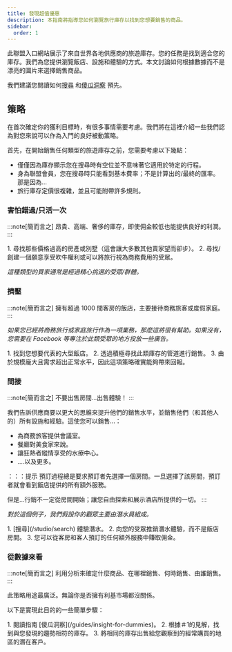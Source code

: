 ```yaml
---
title: 發現超值優惠
description: 本指南將指導您如何瀏覽旅行庫存以找到您想要銷售的商品。
sidebar:
  order: 1
---
```


此聯盟入口網站展示了來自世界各地供應商的旅遊庫存。您的任務是找到適合您的庫存。我們為您提供瀏覽飯店、設施和體驗的方式。本文討論如何根據數據而不是漂亮的圖片來選擇銷售商品。

我們建議您閱讀如何[搜尋](/studio/search) 和[傻瓜洞察](/guides/insight-for-dummies) 預先。

## 策略

在首次確定你的獲利目標時，有很多事情需要考慮。我們將在這裡介紹一些我們認為對您來說可以作為入門的良好被動策略。

首先，在開始銷售任何類型的旅遊庫存之前，您需要考慮以下幾點：

* 僅僅因為庫存顯示您在搜尋時有空位並不意味著它適用於特定的行程。
* 身為聯盟會員，您在搜尋時只能看到基本費率；不是計算出的/最終的匯率。那是因為...
* 旅行庫存定價很複雜，並且可能附帶許多規則。

### 害怕錯過/只活一次

:::note\[簡而言之]
昂貴、高端、奢侈的庫存，即使佣金較低也能提供良好的利潤。
:::

<Steps>
  1. 尋找那些價格過高的房產或別墅（這會讓大多數其他賣家望而卻步）。
  2. 尋找/創建一個願意享受吹牛權利或可以將旅行視為商務費用的受眾。
</Steps>


*這種類型的買家通常是經過精心挑選的受眾/群體。*

### 擠壓

:::note\[簡而言之]
擁有超過 1000 間客房的飯店，主要接待商務旅客或度假家庭。
:::

*如果您已經將商務旅行或家庭旅行作為一項業務，那麼這將很有幫助。如果沒有，您需要在 Facebook 等專注於此類受眾的地方投放一些廣告。*

<Steps>
  1. 找到您想要代表的大型飯店。
  2. 透過積極尋找此類庫存的管道進行銷售。
  3. 由於規模龐大且需求超出正常水平，因此這項策略確實能夠帶來回報。
</Steps>


### 間接

:::note\[簡而言之]
不要出售房間...出售體驗！
:::

我們告訴供應商要以更大的思維來提升他們的銷售水平，並銷售他們（和其他人的）所有設施和經驗。這使您可以銷售...：

* 為商務旅客提供會議室。
* 餐廳對美食家來說。
* 讓狂熱者縱情享受的水療中心。
* ....以及更多。

：：：提示
預訂過程總是要求預訂者先選擇一個房間。一旦選擇了該房間，預訂者就會看到飯店提供的所有額外服務。

但是...行銷不一定從房間開始；讓您自由探索和展示酒店所提供的一切。
:::

*對於這個例子，我們假設你的觀眾主要由潛水員組成。*

<Steps>
  1. [搜尋](/studio/search) 體驗潛水。
  2. 向您的受眾推銷潛水體驗，而不是飯店房間。
  3. 您可以從客房和客人預訂的任何額外服務中賺取佣金。
</Steps>


### 從數據來看

:::note\[簡而言之]
利用分析來確定什麼商品、在哪裡銷售、何時銷售、由誰銷售。
:::

此策略用途最廣泛。無論你是否擁有利基市場都沒關係。

以下是實現此目的的一些簡單步驟：

<Steps>
  1. 閱讀指南 [傻瓜洞察](/guides/insight-for-dummies)。
  2. 根據＃1的見解，找到與您發現的趨勢相符的庫存。
  3. 將相同的庫存出售給您觀察到的經常購買的地區的潛在客戶。
</Steps>

